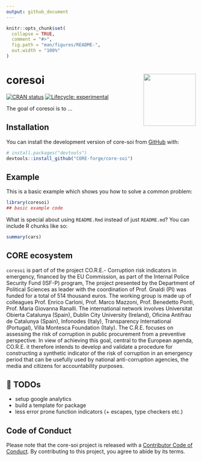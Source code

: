 ```yaml
---
output: github_document
---
```


<!-- README.md is generated from README.Rmd. Please edit that file -->

```r
knitr::opts_chunk$set(
  collapse = TRUE,
  comment = "#>",
  fig.path = "man/figures/README-",
  out.width = "100%"
)
```

# coresoi <img src="man/figures/logo.png" align="right" height="139" />

<!-- badges: start -->
[![CRAN status](https://www.r-pkg.org/badges/version/core-soi)](https://CRAN.R-project.org/package=core-soi)
[![Lifecycle: experimental](https://img.shields.io/badge/lifecycle-experimental-orange.svg)](https://lifecycle.r-lib.org/articles/stages.html#experimental)
<!-- badges: end -->

The goal of coresoi is to ...

## Installation

You can install the development version of core-soi from [GitHub](https://github.com/) with:

``` r
# install.packages("devtools")
devtools::install_github("CORE-forge/core-soi")
```

## Example

This is a basic example which shows you how to solve a common problem:

```r
library(coresoi)
## basic example code
```

What is special about using `README.Rmd` instead of just `README.md`? You can include R chunks like so:

```r
summary(cars)
```


## CORE ecosystem

`coresoi` is part of of the project CO.R.E.- Corruption risk indicators in emergency, financed by the EU Commission, as part of the Internal Police Security Fund (ISF-P) program,
The project presented by the Department of Political Sciences as leader with the coordination of Prof. Gnaldi (PI) was funded for a total of 514 thousand euros. The working group is made up of colleagues Prof. Enrico Carloni, Prof. Marco Mazzoni, Prof. Benedetto Ponti, Prof. Maria Giovanna Ranalli. The international network involves Universitat Obierta Catalunya (Spain), Dublin City University (Ireland), Oficina Antifrau de Catalunya (Spain), Infonodes (Italy), Transparency International (Portugal), Villa Montesca Foundation (Italy).
The C.R.E. focuses on assessing the risk of corruption in public procurement from a preventive perspective. In view of achieving this goal, central to the European agenda, CO.R.E. it therefore intends to develop and validate a procedure for constructing a synthetic indicator of the risk of corruption in an emergency period that can be usefully used by national anti-corruption agencies, the media and citizens for accountability purposes.


## 📝 TODOs

- setup google analytics
- build a template for package
- less error prone function indicators (+ escapes, type checkers etc.)


## Code of Conduct

Please note that the core-soi project is released with a [Contributor Code of Conduct](https://contributor-covenant.org/version/2/1/CODE_OF_CONDUCT.html). By contributing to this project, you agree to abide by its terms.
